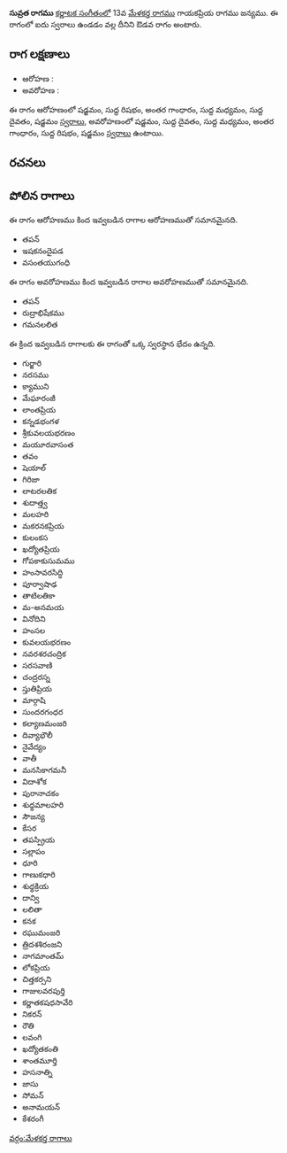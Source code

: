 {{Infobox ragam
	| name          	= సువ్రత
	| synonym	    	= 
	| mela          	= 
	| chakra        	= 
	| janaka        	= 
	| type          	= ఔడవ
	| arohanam      	= {{svaraC|S|R1|G3|M1|D1|S'}} 
	| avarohanam    	= {{svaraC|S'|D1|M1|G3|R1|S}}
	| jeeva         	=
	| chhaya        	=
	| nyasa         	=
	| vishesha      	= 
	| equivalent  		= 
}}
{{కర్ణాటక సంగీత రాగాలు}}
'''సువ్రత రాగము''' [[కర్ణాటక సంగీతం]]లో 13వ [[మేళకర్త రాగము]] గాయకప్రియ రాగము జన్యము.  ఈ రాగంలో ఐదు స్వరాలు ఉండడం వల్ల దీనిని ఔడవ రాగం అంటారు.


==రాగ లక్షణాలు==


* ఆరోహణ : {{svaraC|S|R1|G3|M1|D1|S'}} 
* అవరోహణ : {{svaraC|S'|D1|M1|G3|R1|S}}

ఈ రాగం ఆరోహణంలో షడ్జమం, సుద్ద రిషభం, అంతర గాంధారం, సుద్ద మధ్యమం, సుద్ద దైవతం, షడ్జమం [[స్వరాలు]], అవరోహణంలో షడ్జమం, సుద్ద దైవతం, సుద్ద మధ్యమం, అంతర గాంధారం, సుద్ద రిషభం, షడ్జమం [[స్వరాలు]] ఉంటాయి.

==రచనలు==



==పోలిన రాగాలు==
ఈ రాగం ఆరోహణము కింద ఇవ్వబడిన రాగాల ఆరోహణముతో సమానమైనది.
* తపన్
* ఇషకనందైపడ
* వసంతయుగంధి

ఈ రాగం అవరోహణము కింద ఇవ్వబడిన రాగాల అవరోహణముతో సమానమైనది.
* తపన్
* రుద్రాభిషేకము
* గమనలలిత

ఈ క్రింద ఇవ్వబడిన రాగాలకు ఈ రాగంతో ఒక్క స్వరస్థాన భేదం ఉన్నది.
* గుర్జారి
* నరసము
* క్యాముని
* మేఘారంజీ
* లాంతప్రియ
* కన్నడభంగళ
* శ్రీకువలయభరణం
* మయూరవాసంత
* తవం
* షెయాల్
* గిరిజా
* లాటరలతిక
* శుదాత్త్వ
* మలహరి
* మకరనకప్రియ
* కులంకస
* ఖద్యోతప్రియ
* గోపకాకుసుమము
* హంసావరసిద్ధి
* పూర్వాషాఢ
* తాటిలతికా
* మ-అనమయ
* వినోదిని
* హంసల
* కువలయభరణం
* నవరశరచంద్రిక
* సరసవాణి
* చంద్రరస్న
* స్తుతిప్రియ
* మార్గాషి
* సుందరగంధర
* కల్యాణమంజరి
* దివ్యాభౌలీ
* నైవేద్యం
* వాతీ
* మనసికాగమనీ
* విదాశోక
* పురానాచకం
* శుధ్ధమాలహరి
* సౌజన్య
* కేసర
* తపస్ప్రియ
* సల్లాపం
* ధూరి
* గాణుకధారి
* శుధ్ధక్రియ
* దాన్వి
* లలితా
* కనక
* రఘుమంజరి
* త్రిదశశిరంజని
* నాగమాంతమ్
* లోకప్రియ
* చిత్తకర్సని
* గాజులవరపుర్తి
* కర్ణాతకషధసావేరి
* నికరన్
* రౌతి
* లవంగి
* ఖద్యోతకంతి
* శాంతమూర్తి
* హసనాత్ని
* జాసు
* సోమన్
* అనామయన్
* కేశరంగీ



[[వర్గం:మేళకర్త రాగాలు]]